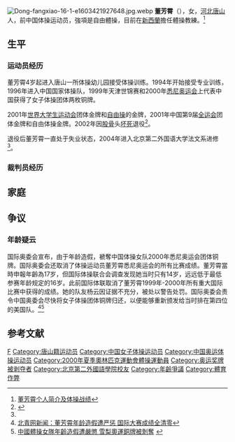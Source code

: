 [[File:Dong-fangxiao-16-1-e1603421927648.jpg.webp|thumb]]
'''董芳霄'''（{{bd|1986年|<ref>{{Cite web |url=http://sports.163.com/10/0430/15/65HE6NO800051CAQ.html |title=董芳霄妈妈:女儿就是83年出生 这就是中国国情 |access-date=2016-08-24 |archive-url=https://web.archive.org/web/20160827210915/http://sports.163.com/10/0430/15/65HE6NO800051CAQ.html |archive-date=2016-08-27 |dead-url=yes }}</ref>1月23日|||catIdx=Dong,董}}），女，[[河北省|河北]][[唐山市|唐山]]人，前中国体操运动员，強項是自由體操，目前在[[新西蘭|新西蘭]]擔任體操教練。<ref>[http://www.ccvic.com/tiyu/zonghetiyu/20100429/145384.shtml 董芳霄个人简介及体操战绩]{{Dead link|date=2020年1月 |bot=InternetArchiveBot |fix-attempted=yes }}</ref>

== 生平 ==
=== 运动员经历 ===
董芳霄4岁起进入唐山一所体操幼儿园接受体操训练。1994年开始接受专业训练， 1996年进入中国国家体操队，1999年天津世锦赛和2000年[[2000年夏季奥林匹克运动会|悉尼奥运会]]上代表中国获得了女子体操团体两枚铜牌。

2001年[[2001年夏季世界大學生運動會|世界大学生运动会]]团体金牌和[[自由体操|自由操]]的金牌，2001年中国第9届[[中华人民共和国第九届运动会|全运会]]团体金牌和自由体操金牌。2002年因[[股骨|股骨]]头[[坏死|坏死]]退役<ref name="南周">{{cite news|url=http://www.infzm.com/content/45187|author=叶伟民|title=为国争光的董芳霄|date=2010-05-20|publisher=南方周末|language=zh|accessdate=2010-05-21|archive-date=2020-09-24|archive-url=https://web.archive.org/web/20200924110215/http://www.infzm.com/content/45187|dead-url=no}}</ref>。

退役后董芳霄一直处于失业状态，2004年进入北京第二外国语大学法文系进修<ref name="南周" />。

=== 裁判员经历 ===
{{來源請求|2008年[[2008年夏季奥林匹克运动会|北京奥运会]]时担任跳马项目技术官员。}}

== 家庭 ==
{{來源請求|董芳霄与新西兰籍丈夫特雷现住[[新西兰|新西兰]][[北島_(紐西蘭)|北岛]][[怀卡托|怀卡托]]地区的[[亨特利|亨特利]]，董已经获得新西兰永久居民权。}}

== 争议 ==
=== 年龄疑云 ===
国际奥委会宣布，由于年龄造假，褫奪中国体操女队2000年悉尼奥运会团体铜牌。国际奥委会还取消了体操运动员董芳霄悉尼奥运会的所有比赛成绩。董芳霄當時申報年齡為17岁，但国际体操联合会调查发现她当时只有14岁，远远低于最低参赛年龄规定的16岁。此前国际体联取消了董芳霄1999年-2000年所有重大国际比赛中获得的成绩。她的队友杨云因证据不充分，被处以警告处罚。国际奥委会责令中国奥委会尽快将女子体操团体铜牌归还，以便能够重新颁发给当时排在第四位的美国队。<ref>[http://sports.ynet.com/view.jsp?oid=65188781 北青网新闻：董芳霄年龄造假遭严惩 国际大赛成绩全清零]{{dead link|date=2018年4月 |bot=InternetArchiveBot |fix-attempted=yes }}</ref><ref>[http://news.xinhuanet.com/sports/2010-04/29/c_1263244.htm 中國體操女隊年齡造假遭嚴懲 雪梨奧運銅牌被剝奪] {{webarchive|url=https://web.archive.org/web/20100502230900/http://news.xinhuanet.com/sports/2010-04/29/c_1263244.htm |date=2010-05-02 }}</ref>

== 参考文献 ==
{{reflist}}

{{Authority control}}
{{DEFAULTSORT:dong fangxiao}}
[[Category:董姓|F]]
[[Category:唐山籍运动员|Category:唐山籍运动员]]
[[Category:中国女子体操运动员|Category:中国女子体操运动员]]
[[Category:中国奥运体操运动员|Category:中国奥运体操运动员]]
[[Category:2000年夏季奧林匹克運動會體操運動員|Category:2000年夏季奧林匹克運動會體操運動員]]
[[Category:奥运奖牌被剥夺者|Category:奥运奖牌被剥夺者]]
[[Category:北京第二外國語學院校友|Category:北京第二外國語學院校友]]
[[Category:年齡爭議|Category:年齡爭議]]
[[Category:體育作弊|Category:體育作弊]]